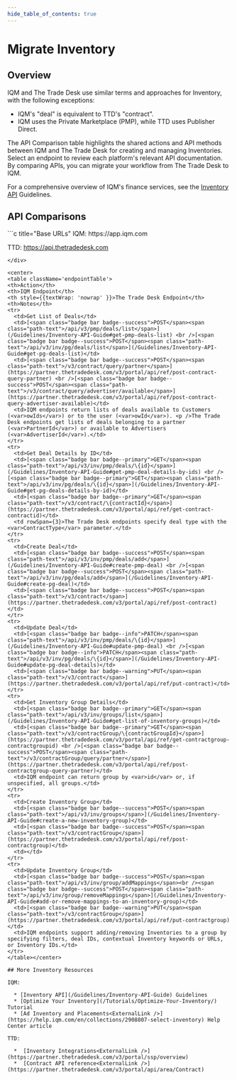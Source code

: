```yaml
---
hide_table_of_contents: true
---
```



# Migrate Inventory

## Overview

IQM and The Trade Desk use similar terms and approaches for Inventory, with the following exceptions:
  * IQM's "deal" is equivalent to TTD's "contract".
  * IQM uses the Private Marketplace (PMP), while TTD uses Publisher Direct.

The API Comparison table highlights the shared actions and API methods between IQM and The Trade Desk for creating and managing Inventories. Select an endpoint to review each platform's relevant API documentation. By comparing APIs, you can migrate your workflow from The Trade Desk to IQM.

For a comprehensive overview of IQM's finance services, see the [Inventory API](/Guidelines/Inventory-API-Guide) Guidelines.

## API Comparisons

<div class="smallTable">
```c title="Base URLs"
  IQM: https://app.iqm.com
  
  TTD: https://api.thetradedesk.com
```
</div>

<center>
<table className='endpointTable'>
<th>Action</th>
<th>IQM Endpoint</th>
<th style={{textWrap: 'nowrap' }}>The Trade Desk Endpoint</th>
<th>Notes</th>
<tr>
  <td>Get List of Deals</td>
  <td>[<span class="badge bar badge--success">POST</span><span class="path-text">/api/v3/pmp/deals/list</span>](/Guidelines/Inventory-API-Guide#get-pmp-deals-list) <br />[<span class="badge bar badge--success">POST</span><span class="path-text">/api/v3/inv/pg/deals/list</span>](/Guidelines/Inventory-API-Guide#get-pg-deals-list)</td>
  <td>[<span class="badge bar badge--success">POST</span><span class="path-text">/v3/contract/query/partner</span>](https://partner.thetradedesk.com/v3/portal/api/ref/post-contract-query-partner) <br />[<span class="badge bar badge--success">POST</span><span class="path-text">/v3/contract/query/advertiser/available</span>](https://partner.thetradedesk.com/v3/portal/api/ref/post-contract-query-advertiser-available)</td>
  <td>IQM endpoints return lists of deals available to Customers (<var>owIds</var>) or to the user (<var>owId</var>). <p />The Trade Desk endpoints get lists of deals belonging to a partner (<var>PartnerId</var>) or available to Advertisers (<var>AdvertiserId</var>).</td>
</tr>
<tr>
  <td>Get Deal Details by ID</td>
  <td>[<span class="badge bar badge--primary">GET</span><span class="path-text">/api/v3/inv/pmp/deals/\{id}</span>](/Guidelines/Inventory-API-Guide#get-pmp-deal-details-by-ids) <br />[<span class="badge bar badge--primary">GET</span><span class="path-text">/api/v3/inv/pg/deals/\{id}</span>](/Guidelines/Inventory-API-Guide#get-pg-deals-details-by-id)</td>
  <td>[<span class="badge bar badge--primary">GET</span><span class="path-text">/v3/contract/\{contractId}</span>](https://partner.thetradedesk.com/v3/portal/api/ref/get-contract-contractid)</td>
  <td rowSpan={3}>The Trade Desk endpoints specify deal type with the <var>ContractType</var> parameter.</td>
</tr>
<tr>
  <td>Create Deal</td>
  <td>[<span class="badge bar badge--success">POST</span><span class="path-text">/api/v3/inv/pmp/deals/add</span>](/Guidelines/Inventory-API-Guide#create-pmp-deal) <br />[<span class="badge bar badge--success">POST</span><span class="path-text">/api/v3/inv/pg/deals/add</span>](/Guidelines/Inventory-API-Guide#create-pg-deal)</td>
  <td>[<span class="badge bar badge--success">POST</span><span class="path-text">/v3/contract</span>](https://partner.thetradedesk.com/v3/portal/api/ref/post-contract)</td>
</tr>
<tr>
  <td>Update Deal</td>
  <td>[<span class="badge bar badge--info">PATCH</span><span class="path-text">/api/v3/inv/pmp/deals/\{id}</span>](/Guidelines/Inventory-API-Guide#update-pmp-deal) <br />[<span class="badge bar badge--info">PATCH</span><span class="path-text">/api/v3/inv/pg/deals/\{id}</span>](/Guidelines/Inventory-API-Guide#update-pg-deal-details)</td>
  <td>[<span class="badge bar badge--warning">PUT</span><span class="path-text">/v3/contract</span>](https://partner.thetradedesk.com/v3/portal/api/ref/put-contract)</td>
</tr>
<tr>
  <td>Get Inventory Group Details</td>
  <td>[<span class="badge bar badge--primary">GET</span><span class="path-text">/api/v3/inv/groups/list</span>](/Guidelines/Inventory-API-Guide#get-list-of-inventory-groups)</td>
  <td>[<span class="badge bar badge--primary">GET</span><span class="path-text">/v3/contractGroup/\{contractGroupId}</span>](https://partner.thetradedesk.com/v3/portal/api/ref/get-contractgroup-contractgroupid) <br />[<span class="badge bar badge--success">POST</span><span class="path-text">/v3/contractGroup/query/partner</span>](https://partner.thetradedesk.com/v3/portal/api/ref/post-contractgroup-query-partner)</td>
  <td>IQM endpoint can return group by <var>id</var> or, if unspecified, all groups.</td>
</tr>
<tr>
  <td>Create Inventory Group</td>
  <td>[<span class="badge bar badge--success">POST</span><span class="path-text">/api/v3/inv/groups</span>](/Guidelines/Inventory-API-Guide#create-a-new-inventory-group)</td>
  <td>[<span class="badge bar badge--success">POST</span><span class="path-text">/v3/contractGroup</span>](https://partner.thetradedesk.com/v3/portal/api/ref/post-contractgroup)</td>
  <td></td>
</tr>
<tr>
  <td>Update Inventory Group</td>
  <td>[<span class="badge bar badge--success">POST</span><span class="path-text">/api/v3/inv/group/addMappings</span><br /><span class="badge bar badge--success">POST</span><span class="path-text">/api/v3/inv/group/removeMappings</span>](/Guidelines/Inventory-API-Guide#add-or-remove-mappings-to-an-inventory-group)</td>
  <td>[<span class="badge bar badge--warning">PUT</span><span class="path-text">/v3/contractGroup</span>](https://partner.thetradedesk.com/v3/portal/api/ref/put-contractgroup)</td>
  <td>IQM endpoints support adding/removing Inventories to a group by specifying filters, deal IDs, contextual Inventory keywords or URLs, or Inventory IDs.</td>
</tr>
</table></center>

## More Inventory Resources

IQM:

  * [Inventory API](/Guidelines/Inventory-API-Guide) Guidelines
  * [Optimize Your Inventory](/Tutorials/Optimize-Your-Inventory/) Tutorial
  * [Ad Inventory and Placements<ExternalLink />](https://help.iqm.com/en/collections/2908807-select-inventory) Help Center article

TTD: 

  *  [Inventory Integrations<ExternalLink />](https://partner.thetradedesk.com/v3/portal/ssp/overview)
  *  [Contract API reference<ExternalLink />](https://partner.thetradedesk.com/v3/portal/api/area/Contract)